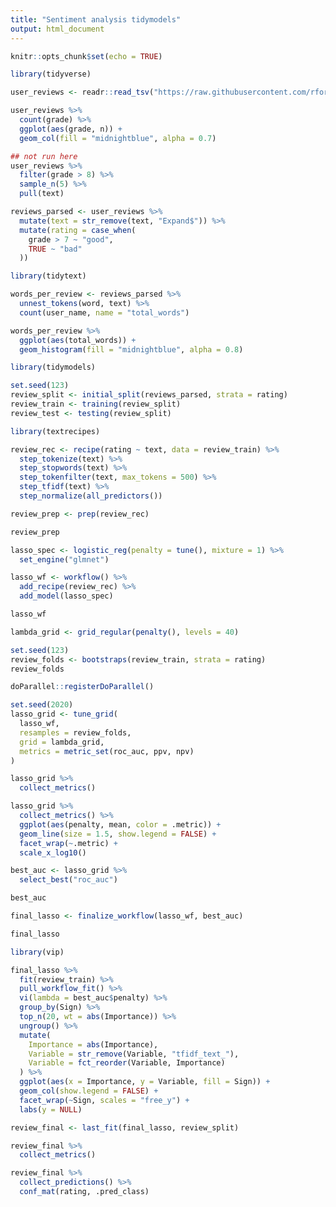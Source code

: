 ---
title: "Sentiment analysis tidymodels"
output: html_document
---

```{r setup, include=FALSE}
knitr::opts_chunk$set(echo = TRUE)
```


```{r cars}
library(tidyverse)

user_reviews <- readr::read_tsv("https://raw.githubusercontent.com/rfordatascience/tidytuesday/master/data/2020/2020-05-05/user_reviews.tsv")

user_reviews %>%
  count(grade) %>%
  ggplot(aes(grade, n)) +
  geom_col(fill = "midnightblue", alpha = 0.7)
```

```{r}
## not run here
user_reviews %>%
  filter(grade > 8) %>%
  sample_n(5) %>%
  pull(text)
```

```{r}
reviews_parsed <- user_reviews %>%
  mutate(text = str_remove(text, "Expand$")) %>%
  mutate(rating = case_when(
    grade > 7 ~ "good",
    TRUE ~ "bad"
  ))
```

```{r}
library(tidytext)

words_per_review <- reviews_parsed %>%
  unnest_tokens(word, text) %>%
  count(user_name, name = "total_words")

words_per_review %>%
  ggplot(aes(total_words)) +
  geom_histogram(fill = "midnightblue", alpha = 0.8)
```

```{r}
library(tidymodels)

set.seed(123)
review_split <- initial_split(reviews_parsed, strata = rating)
review_train <- training(review_split)
review_test <- testing(review_split)
```

```{r}
library(textrecipes)

review_rec <- recipe(rating ~ text, data = review_train) %>%
  step_tokenize(text) %>%
  step_stopwords(text) %>%
  step_tokenfilter(text, max_tokens = 500) %>%
  step_tfidf(text) %>%
  step_normalize(all_predictors())

review_prep <- prep(review_rec)

review_prep
```

```{r}
lasso_spec <- logistic_reg(penalty = tune(), mixture = 1) %>%
  set_engine("glmnet")

lasso_wf <- workflow() %>%
  add_recipe(review_rec) %>%
  add_model(lasso_spec)

lasso_wf
```

```{r}
lambda_grid <- grid_regular(penalty(), levels = 40)

set.seed(123)
review_folds <- bootstraps(review_train, strata = rating)
review_folds
```

```{r}
doParallel::registerDoParallel()

set.seed(2020)
lasso_grid <- tune_grid(
  lasso_wf,
  resamples = review_folds,
  grid = lambda_grid,
  metrics = metric_set(roc_auc, ppv, npv)
)
```

```{r}
lasso_grid %>%
  collect_metrics()
```

```{r}
lasso_grid %>%
  collect_metrics() %>%
  ggplot(aes(penalty, mean, color = .metric)) +
  geom_line(size = 1.5, show.legend = FALSE) +
  facet_wrap(~.metric) +
  scale_x_log10()
```

```{r}
best_auc <- lasso_grid %>%
  select_best("roc_auc")

best_auc
```

```{r}
final_lasso <- finalize_workflow(lasso_wf, best_auc)

final_lasso
```

```{r}
library(vip)

final_lasso %>%
  fit(review_train) %>%
  pull_workflow_fit() %>%
  vi(lambda = best_auc$penalty) %>%
  group_by(Sign) %>%
  top_n(20, wt = abs(Importance)) %>%
  ungroup() %>%
  mutate(
    Importance = abs(Importance),
    Variable = str_remove(Variable, "tfidf_text_"),
    Variable = fct_reorder(Variable, Importance)
  ) %>%
  ggplot(aes(x = Importance, y = Variable, fill = Sign)) +
  geom_col(show.legend = FALSE) +
  facet_wrap(~Sign, scales = "free_y") +
  labs(y = NULL)
```

```{r}
review_final <- last_fit(final_lasso, review_split)

review_final %>%
  collect_metrics()
```

```{r}
review_final %>%
  collect_predictions() %>%
  conf_mat(rating, .pred_class)
```